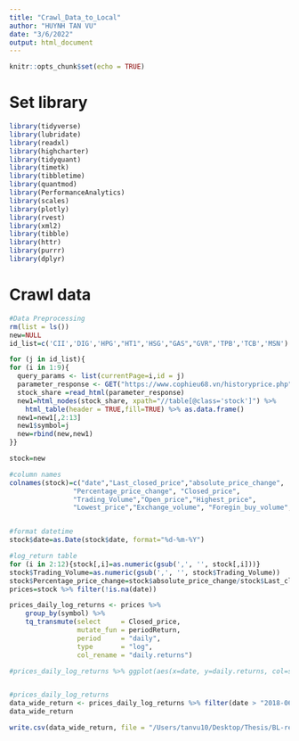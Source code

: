 ---
title: "Crawl_Data_to_Local"
author: "HUYNH TAN VU"
date: "3/6/2022"
output: html_document
---

```{r setup, include=FALSE}
knitr::opts_chunk$set(echo = TRUE)
```

# Set library
```{r}
library(tidyverse)
library(lubridate)
library(readxl)
library(highcharter)
library(tidyquant)
library(timetk)
library(tibbletime)
library(quantmod)
library(PerformanceAnalytics)
library(scales)
library(plotly)
library(rvest)
library(xml2)
library(tibble)
library(httr)
library(purrr)
library(dplyr)
```

# Crawl data
```{r}
#Data Preprocessing
rm(list = ls())
new=NULL
id_list=c('CII','DIG','HPG',"HT1",'HSG',"GAS","GVR",'TPB','TCB','MSN')

for (j in id_list){
for (i in 1:9){
  query_params <- list(currentPage=i,id = j)
  parameter_response <- GET("https://www.cophieu68.vn/historyprice.php", query = query_params)
  stock_share =read_html(parameter_response)
  new1=html_nodes(stock_share, xpath="//table[@class='stock']") %>%
    html_table(header = TRUE,fill=TRUE) %>% as.data.frame()
  new1=new1[,2:13]
  new1$symbol=j
  new=rbind(new,new1)
}}

stock=new

#column names
colnames(stock)=c("date","Last_closed_price","absolute_price_change",
                "Percentage_price_change", "Closed_price",
                "Trading_Volume","Open_price","Highest_price",
                "Lowest_price","Exchange_volume", "Foregin_buy_volume", "Foreign_sell_volume","symbol")


#format datetime
stock$date=as.Date(stock$date, format="%d-%m-%Y")

#log_return table
for (i in 2:12){stock[,i]=as.numeric(gsub(',', '', stock[,i]))}
stock$Trading_Volume=as.numeric(gsub(',', '', stock$Trading_Volume))
stock$Percentage_price_change=stock$absolute_price_change/stock$Last_closed_price
prices=stock %>% filter(!is.na(date))

prices_daily_log_returns <- prices %>%
    group_by(symbol) %>%
    tq_transmute(select     = Closed_price, 
                 mutate_fun = periodReturn, 
                 period     = "daily", 
                 type       = "log",
                 col_rename = "daily.returns")

#prices_daily_log_returns %>% ggplot(aes(x=date, y=daily.returns, col=symbol))+geom_line()+facet_wrap(symbol~.)


#prices_daily_log_returns
data_wide_return <- prices_daily_log_returns %>% filter(date > "2018-06-04", date< '2022-03-01' ) %>% pivot_wider(names_from = symbol, values_from = daily.returns)
data_wide_return

```


```{r}
write.csv(data_wide_return, file = "/Users/tanvu10/Desktop/Thesis/BL-repo/BL-COPULA-OPTIMIZATION/output_daily_data/daily_return.csv")
```
